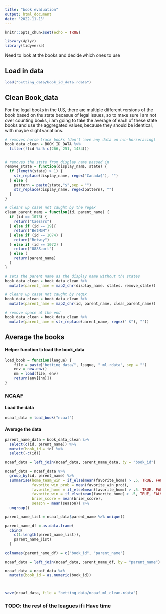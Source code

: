 ```yaml
---
title: "book evaluation"
output: html_document
date: '2022-11-18'
---
```


```r
knitr::opts_chunk$set(echo = TRUE)
```

```r
library(dplyr)
library(tidyverse)
```


Need to look at the books and decide which ones to use

## Load in data
```r
load("betting_data/book_id_data.rdata")
```

## Clean Book_data

For the legal books in the U.S, there are multiple different versions of the book based on the state becasue of legal issues, so to make sure i am not over counting books, i am going to take the average of each of these state books and use the aggregated values, because they should be identical, with maybe slight variations.


```r
# removes horse track books (don't have any data on non-horseracing)
book_data_clean = BOOK_ID_DATA %>%
  filter(!(id %in% c(266, 251, 1434)))


# removes the state from display name passed in
remove_state = function(display_name, state) {
  if (length(state) > 1) {
    str_replace(display_name, regex("Canada$"), "")
  } else {
    pattern = paste(state,"$",sep = "")
    str_replace(display_name, regex(pattern), "")
  }
}

# cleans up cases not caught by the regex
clean_parent_name = function(id, parent_name) {
  if (id == 1073) {
    return("Caesars")
  } else if (id == 19){
    return("BetMGM")
  } else if (id == 1074) {
    return("Betway")
  } else if (id == 1072) {
    return("888Sport")
  } else (
    return(parent_name)
  )
}

# sets the parent name as the display name without the states
book_data_clean = book_data_clean %>%
  mutate(parent_name = map2_chr(display_name, states, remove_state))

# cleans up cases not caught by regex
book_data_clean = book_data_clean %>%
  mutate(parent_name = map2_chr(id, parent_name, clean_parent_name))

# remove space at the end
book_data_clean = book_data_clean %>%
  mutate(parent_name = str_replace(parent_name, regex(" $"), ""))
```

## Average the books

#### Helper function to load the book_data

```r
load_book = function(league) {
    file = paste("betting_data/", league, "_ml.rdata", sep = "")
    env = new.env()
    nm = load(file, env)
    return(env[[nm]])
}
```



### NCAAF

#### Load the data
```r
ncaaf_data = load_book("ncaaf")
```

#### Average the data

```r
parent_name_data = book_data_clean %>%
  select(c(id, parent_name)) %>%
  mutate(book_id = id) %>%
  select(-c(id))

ncaaf_data = left_join(ncaaf_data, parent_name_data, by = "book_id")

ncaaf_data = ncaaf_data %>%
  group_by(id, parent_name) %>%
  summarise(home_team_win = if_else(mean(favorite_home) > .5, TRUE, FALSE),
            favorite_win_prob = mean(favorite_win_prob),
            favorite_home = if_else(mean(favorite_home) > .5, TRUE, FALSE),
            favorite_win = if_else(mean(favorite_home) > .5, TRUE, FALSE),
            brier_score = mean(brier_score),
            season = mean(season)) %>%
  ungroup()

parent_name_list = ncaaf_data$parent_name %>% unique()

parent_name_df = as.data.frame(
  cbind(
    c(1:length(parent_name_list)), 
    parent_name_list)
  )

colnames(parent_name_df) = c("book_id", "parent_name")

ncaaf_data = left_join(ncaaf_data, parent_name_df, by = "parent_name")

ncaaf_data = ncaaf_data %>%
  mutate(book_id = as.numeric(book_id))



save(ncaaf_data, file = "betting_data/ncaaf_ml_clean.rdata")
```


### TODO: the rest of the leagues if i Have time
